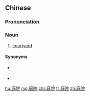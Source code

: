 ==Chinese==
{{zh-forms}}

===Pronunciation===
{{zh-pron
|m=tíngyuàn
|c=ting4 jyun6-2
|h=pfs=thìn-yen
|mn=têng-īⁿ
|cat=n
}}

===Noun===
{{zh-noun}}

# [[courtyard]]

====Synonyms====
* {{zh-l|院子}} {{qualifier|informal}}
* {{zh-l|中庭}}

[[hu:庭院]]
[[mg:庭院]]
[[chr:庭院]]
[[tr:庭院]]
[[zh:庭院]]